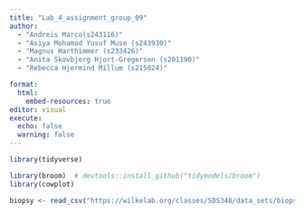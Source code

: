 ```yaml
---
title: "Lab_4_assignment_group_09"
author: 
  - "Andreis Marco(s243116)" 
  - "Asiya Mohamad Yusuf Muse (s243930)"
  - "Magnus Harthimmer (s233426)"  
  - "Anita Skovbjerg Hjort-Gregersen (s201190)"
  - "Rebecca Hjermind Millum (s215024)"

format:
  html:
    embed-resources: true
editor: visual
execute:
  echo: false
  warning: false
---
```


```r
library(tidyverse)
```

```r
library(broom)  # devtools::install_github("tidymodels/broom")
library(cowplot)
```

```r
biopsy <- read_csv("https://wilkelab.org/classes/SDS348/data_sets/biopsy.csv")

```
